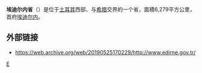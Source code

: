 {{noteTA
|T=zh-tw:愛第尼省; zh-hant:埃迪爾內省; zh-hans:埃迪尔内省;
|1=zh-tw:愛第尼; zh-hant:埃迪爾內; zh-hans:埃迪尔内;
}}
{{Infobox Province TR
|name = Edirne
|region = 西馬爾馬拉地區 (統計)
|area = 6,279
|total population = 390,428
|tpop_as_of= 2010
|popdens = 62.18
|licence = 22
|area_code = 284
|website= [http://www.edirne.gov.tr http://www.edirne.gov.tr]
}}
'''埃迪尔内省'''（{{lang-tr|'''Edirne İl'''}}）是位于[[土耳其|土耳其]]西部、与[[希腊|希腊]]交界的一个省，面積6,279平方公里，首府[[埃迪尔内|埃迪尔内]]。

==外部链接==
*[https://web.archive.org/web/20190525170229/http://www.edirne.gov.tr/ https://web.archive.org/web/20190525170229/http://www.edirne.gov.tr/]

{{WAsia-stub}}
{{Turkey}}

[[Category:土耳其行政區劃|E]]